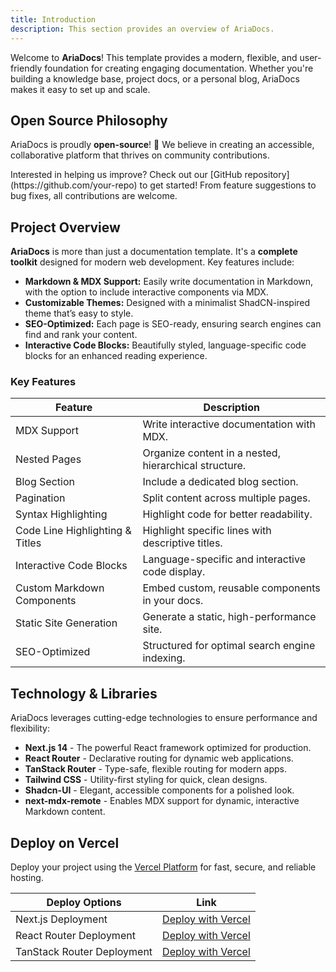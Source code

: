 ```yaml
---
title: Introduction
description: This section provides an overview of AriaDocs.
---
```


Welcome to **AriaDocs**! This template provides a modern, flexible, and user-friendly foundation for creating engaging documentation. Whether you're building a knowledge base, project docs, or a personal blog, AriaDocs makes it easy to set up and scale.

## Open Source Philosophy

AriaDocs is proudly **open-source**! 🎉 We believe in creating an accessible, collaborative platform that thrives on community contributions.

<Note title="Contribute">
    Interested in helping us improve? Check out our [GitHub
    repository](https://github.com/your-repo) to get started! From feature suggestions to bug fixes,
    all contributions are welcome.
</Note>

## Project Overview

**AriaDocs** is more than just a documentation template. It's a **complete toolkit** designed for modern web development. Key features include:

- **Markdown & MDX Support:** Easily write documentation in Markdown, with the option to include interactive components via MDX.
- **Customizable Themes:** Designed with a minimalist ShadCN-inspired theme that’s easy to style.
- **SEO-Optimized:** Each page is SEO-ready, ensuring search engines can find and rank your content.
- **Interactive Code Blocks:** Beautifully styled, language-specific code blocks for an enhanced reading experience.

### Key Features

| **Feature**                     | **Description**                                       |
| ------------------------------- | ----------------------------------------------------- |
| MDX Support                     | Write interactive documentation with MDX.             |
| Nested Pages                    | Organize content in a nested, hierarchical structure. |
| Blog Section                    | Include a dedicated blog section.                     |
| Pagination                      | Split content across multiple pages.                  |
| Syntax Highlighting             | Highlight code for better readability.                |
| Code Line Highlighting & Titles | Highlight specific lines with descriptive titles.     |
| Interactive Code Blocks         | Language-specific and interactive code display.       |
| Custom Markdown Components      | Embed custom, reusable components in your docs.       |
| Static Site Generation          | Generate a static, high-performance site.             |
| SEO-Optimized                   | Structured for optimal search engine indexing.        |

## Technology & Libraries

AriaDocs leverages cutting-edge technologies to ensure performance and flexibility:

- **Next.js 14** - The powerful React framework optimized for production.
- **React Router** - Declarative routing for dynamic web applications.
- **TanStack Router** - Type-safe, flexible routing for modern apps.
- **Tailwind CSS** - Utility-first styling for quick, clean designs.
- **Shadcn-UI** - Elegant, accessible components for a polished look.
- **next-mdx-remote** - Enables MDX support for dynamic, interactive Markdown content.

## Deploy on Vercel

Deploy your project using the [Vercel Platform](https://vercel.com/new?utm_medium=default-template&filter=next.js&utm_source=create-next-app&utm_campaign=create-next-app-readme) for fast, secure, and reliable hosting.

| Deploy Options             | Link                                                                                                     |
| -------------------------- | -------------------------------------------------------------------------------------------------------- |
| Next.js Deployment         | [Deploy with Vercel](https://vercel.com/new/clone?repository-url=https://github.com/nisabmohd/Aria-Docs) |
| React Router Deployment    | [Deploy with Vercel](https://vercel.com/new/clone?repository-url=https://github.com/nisabmohd/Aria-Docs) |
| TanStack Router Deployment | [Deploy with Vercel](https://vercel.com/new/clone?repository-url=https://github.com/nisabmohd/Aria-Docs) |
